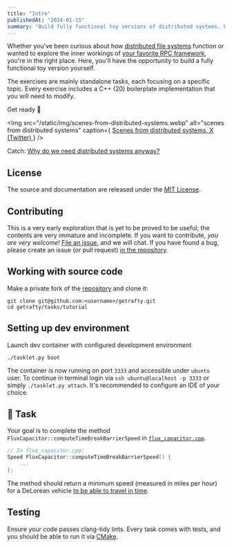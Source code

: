 ```yaml
---
title: "Intro"
publishedAt: "2024-01-15"
summary: "Build fully functional toy versions of distributed systems. Learn through hands-on C++ exercises covering file systems, RPC frameworks, and more."
---
```


Whether you've been curious about how [distributed file systems](https://static.googleusercontent.com/media/research.google.com/en//archive/gfs-sosp2003.pdf) function or wanted to explore the inner workings of [your favorite RPC framework](https://en.wikipedia.org/wiki/Apache_Thrift), you're in the right place.
Here, you'll have the opportunity to build a fully functional toy version yourself.

The exercises are mainly standalone tasks, each focusing on a specific topic. Every exercise includes a C++ (20) boilerplate implementation that you will need to modify.

Get ready 🍿

<Img
    src="/static/img/scenes-from-distributed-systems.webp"
    alt="scenes from distributed systems"
    caption={
        <a href="https://x.com/b0rk/status/1056560207562711041">
            Scenes from distributed systems, X (Twitter)
        </a>
    }
/>

Catch: [Why do we need distributed systems anyway?](https://brooker.co.za/blog/2020/01/02/why-distributed.html)

## License

The source and documentation are released under the [MIT License](https://github.com/getrafty-org/getrafty/blob/main/LICENSE).

## Contributing

This is a very early exploration that is yet to be proved to be useful; the contents are very immature and incomplete.  If you want to contribute, *you are very welcome*! [File an issue](https://github.com/getrafty-org/getrafty/issues/new), and we will chat.
If you have found a bug, please create an issue (or pull request) [in the repository](https://github.com/getrafty-org/getrafty).


## Working with source code

Make a private fork of the [repository](https://github.com/getrafty-org/getrafty) and clone it:

```shell
git clone git@github.com:<username>/getrafty.git
cd getrafty/tasks/tutorial
```


## Setting up dev environment

Launch dev container with configured development environment

```shell
./tasklet.py boot
```

The container is now running on port `3333` and accessible under `ubuntu` user. To continue in terminal login via `ssh ubuntu@localhost -p 3333` or simply `./tasklet.py attach`. It's recommended to configure an IDE of your choice.


## 🧠 Task

Your goal is to complete the method `FluxCapacitor::computeTimeBreakBarrierSpeed` in [`flux_capacitor.cpp`](https://github.com/getrafty-org/getrafty/blob/main/tasks/tutorial/flux_capacitor.cpp).

```cpp
// In flux_capacitor.cpp:
Speed FluxCapacitor::computeTimeBreakBarrierSpeed() {
    ...
};
```

The method should return a minimum speed (measured in miles per hour) for a DeLorean vehicle [to be able to travel in time](https://en.wikipedia.org/wiki/DeLorean_time_machine#Operation).

## Testing

Ensure your code passes clang-tidy lints. Every task comes with tests, and you should be able to run it via [CMake](https://cmake.org/cmake/help/latest/guide/tutorial/A%20Basic%20Starting%20Point.html).
